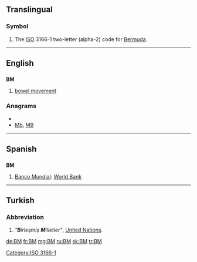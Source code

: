 {{also|.bm|bm.|bm}}
==Translingual==
===Symbol===
{{infl|mul|symbol}}
# The [[ISO]] 3166-1 two-letter (alpha-2) code for [[Bermuda]].

[[Category:ISO 3166-1]]
----

==English==

==={{initialism}}===
'''BM'''

# [[bowel movement]]

===Anagrams===
* {{alphagram|bm}}
* [[Mb#English|Mb]], [[MB#English|MB]]


----

==Spanish==

==={{abbreviation|es}}===
'''BM'''

# [[Banco Mundial]]: [[World Bank]]

----

==Turkish==

===Abbreviation===
{{infl|tr|abbreviation}}

# ''"'''B'''irleşmiş '''M'''illetler"'', [[United Nations]].

[[de:BM]]
[[fr:BM]]
[[mg:BM]]
[[ru:BM]]
[[sk:BM]]
[[tr:BM]]